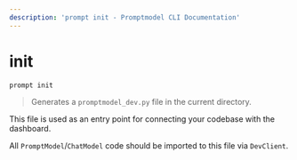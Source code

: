 ```yaml
---
description: 'prompt init - Promptmodel CLI Documentation'
---
```


# init

```bash
prompt init
```

> Generates a `promptmodel_dev.py` file in the current directory.

This file is used as an entry point for connecting your codebase with the dashboard.

All `PromptModel`/`ChatModel` code should be imported to this file via `DevClient`.
